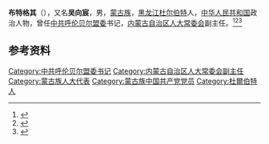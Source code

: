 '''布特格其'''（{{bd|1923年|}}），又名'''吴向宸'''，男，[[蒙古族|蒙古族]]，[[黑龙江|黑龙江]][[杜尔伯特蒙古族自治县|杜尔伯特]]人，[[中华人民共和国|中华人民共和国]]政治人物，曾任[[中共呼伦贝尔盟委|中共呼伦贝尔盟委]]书记，[[内蒙古自治区人大常委会|内蒙古自治区人大常委会]]副主任。<ref>{{cite book|title=中囯人名大辞典·现任党政军领导人物卷|author=廖盖隆等编|year=1990|publisher=上海辞书出版社|location=上海|page=}}</ref><ref>{{Cite book|title=中国共产党人名大辞典|author=盛平主编|publisher=中国国际广播出版社|year=1991|isbn=|location=北京|pages=}}</ref><ref>{{Cite book|title=中华人民共和国职官志|author=何虎生, 李耀东, 向常福主编|publisher=中国社会出版社|year=2003|isbn=9787800883934|location=北京|pages=}}</ref>

== 参考资料 ==
{{reflist}}

{{中华人民共和国政治人物小作品}}

{{Authority control}}
{{DEFAULTSORT:}}
[[Category:中共呼伦贝尔盟委书记|Category:中共呼伦贝尔盟委书记]]
[[Category:内蒙古自治区人大常委会副主任|Category:内蒙古自治区人大常委会副主任]]
[[Category:蒙古族人大代表|Category:蒙古族人大代表]]
[[Category:蒙古族中国共产党党员|Category:蒙古族中国共产党党员]]
[[Category:杜爾伯特人|Category:杜爾伯特人]]